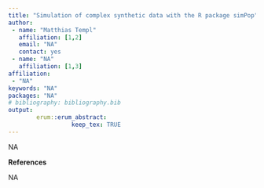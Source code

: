 ```yaml
---
title: "Simulation of complex synthetic data with the R package simPop"
author:
 - name: "Matthias Templ"
   affiliation: [1,2]
   email: "NA"
   contact: yes
 - name: "NA"
   affiliation: [1,3]
affiliation:
 - "NA"
keywords: "NA"
packages: "NA"
# bibliography: bibliography.bib
output:  
        erum::erum_abstract:
                  keep_tex: TRUE
---
```


NA

**References**

NA
